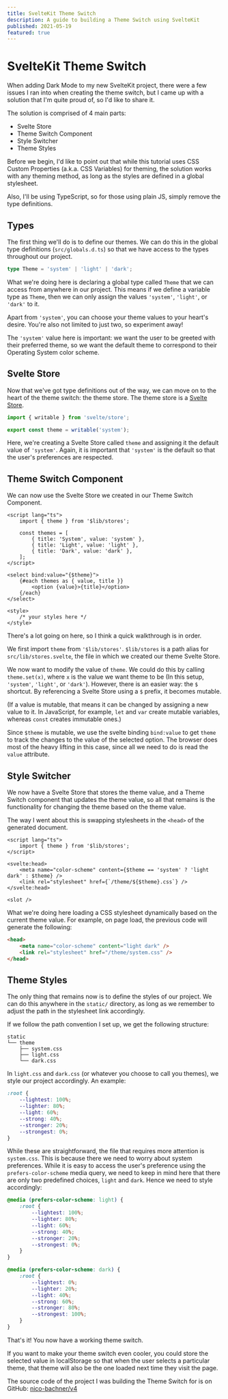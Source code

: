 ```yaml
---
title: SvelteKit Theme Switch
description: A guide to building a Theme Switch using SvelteKit
published: 2021-05-19
featured: true
---
```


# SvelteKit Theme Switch

When adding Dark Mode to my new SvelteKit project, there were a few issues I ran into when creating the theme switch, but I came up with a solution that I'm quite proud of, so I'd like to share it.

The solution is comprised of 4 main parts:

-   Svelte Store
-   Theme Switch Component
-   Style Switcher
-   Theme Styles

Before we begin, I'd like to point out that while this tutorial uses CSS Custom Properties (a.k.a. CSS Variables) for theming, the solution works with any theming method, as long as the styles are defined in a global stylesheet.

Also, I'll be using TypeScript, so for those using plain JS, simply remove the type definitions.

## Types

The first thing we'll do is to define our themes. We can do this in the global type definitions (`src/globals.d.ts`) so that we have access to the types throughout our project.

```ts:src/globals.d.ts
type Theme = 'system' | 'light' | 'dark';
```

What we're doing here is declaring a global type called `Theme` that we can access from anywhere in our project. This means if we define a variable type as `Theme`, then we can only assign the values `'system'`, `'light'`, or `'dark'` to it.

Apart from `'system'`, you can choose your theme values to your heart's desire. You're also not limited to just two, so experiment away!

The `'system'` value here is important: we want the user to be greeted with their preferred theme, so we want the default theme to correspond to their Operating System color scheme.

## Svelte Store

Now that we've got type definitions out of the way, we can move on to the heart of the theme switch: the theme store. The theme store is a [Svelte Store](https://svelte.dev/docs#svelte_store).

```ts:src/lib/stores.ts
import { writable } from 'svelte/store';

export const theme = writable('system');
```

Here, we're creating a Svelte Store called `theme` and assigning it the default value of `'system'`. Again, it is important that `'system'` is the default so that the user's preferences are respected.

## Theme Switch Component

We can now use the Svelte Store we created in our Theme Switch Component.

```html:src/lib/components/ThemeSwitch.svelte
<script lang="ts">
    import { theme } from '$lib/stores';

    const themes = [
        { title: 'System', value: 'system' },
        { title: 'Light', value: 'light' },
        { title: 'Dark', value: 'dark' },
    ];
</script>

<select bind:value="{$theme}">
    {#each themes as { value, title }}
        <option {value}>{title}</option>
    {/each}
</select>

<style>
    /* your styles here */
</style>
```

There's a lot going on here, so I think a quick walkthrough is in order.

We first import `theme` from `'$lib/stores'`. `$lib/stores` is a path alias for `src/lib/stores.svelte`, the file in which we created our theme Svelte Store.

We now want to modify the value of `theme`. We could do this by calling `theme.set(x)`, where `x` is the value we want theme to be (In this setup, `'system'`, `'light'`, or `'dark'`). However, there is an easier way: the `$` shortcut. By referencing a Svelte Store using a `$` prefix, it becomes mutable.

(If a value is mutable, that means it can be changed by assigning a new value to it. In JavaScript, for example, `let` and `var` create mutable variables, whereas `const` creates immutable ones.)

Since `$theme` is mutable, we use the svelte binding `bind:value` to get `theme` to track the changes to the value of the selected option. The browser does most of the heavy lifting in this case, since all we need to do is read the `value` attribute.

## Style Switcher

We now have a Svelte Store that stores the theme value, and a Theme Switch component that updates the theme value, so all that remains is the functionality for changing the theme based on the theme value.

The way I went about this is swapping stylesheets in the `<head>` of the generated document.

```html:src/routes/__layout.svelte
<script lang="ts">
    import { theme } from '$lib/stores';
</script>

<svelte:head>
    <meta name="color-scheme" content={$theme == 'system' ? 'light dark' : $theme} />
    <link rel="stylesheet" href={`/theme/${$theme}.css`} />
</svelte:head>

<slot />
```

What we're doing here loading a CSS stylesheet dynamically based on the current theme value. For example, on page load, the previous code will generate the following:

```html
<head>
    <meta name="color-scheme" content="light dark" />
    <link rel="stylesheet" href="/theme/system.css" />
</head>
```

## Theme Styles

The only thing that remains now is to define the styles of our project. We can do this anywhere in the `static/` directory, as long as we remember to adjust the path in the stylesheet link accordingly.

If we follow the path convention I set up, we get the following structure:

```
static
└── theme
    ├── system.css
    ├── light.css
    └── dark.css
```

In `light.css` and `dark.css` (or whatever you choose to call you themes), we style our project accordingly. An example:

```css:light.css
:root {
    --lightest: 100%;
    --lighter: 80%;
    --light: 60%;
    --strong: 40%;
    --stronger: 20%;
    --strongest: 0%;
}
```

While these are straightforward, the file that requires more attention is `system.css`. This is because there we need to worry about system preferences. While it is easy to access the user's preference using the `prefers-color-scheme` media query, we need to keep in mind here that there are only two predefined choices, `light` and `dark`. Hence we need to style accordingly:

```css:system.css
@media (prefers-color-scheme: light) {
    :root {
        --lightest: 100%;
        --lighter: 80%;
        --light: 60%;
        --strong: 40%;
        --stronger: 20%;
        --strongest: 0%;
    }
}

@media (prefers-color-scheme: dark) {
    :root {
        --lightest: 0%;
        --lighter: 20%;
        --light: 40%;
        --strong: 60%;
        --stronger: 80%;
        --strongest: 100%;
    }
}
```

That's it! You now have a working theme switch.

If you want to make your theme switch even cooler, you could store the selected value in localStorage so that when the user selects a particular theme, that theme will also be the one loaded next time they visit the page.

The source code of the project I was building the Theme Switch for is on GitHub: [nico-bachner/v4](https://github.com/nico-bachner/v4)
